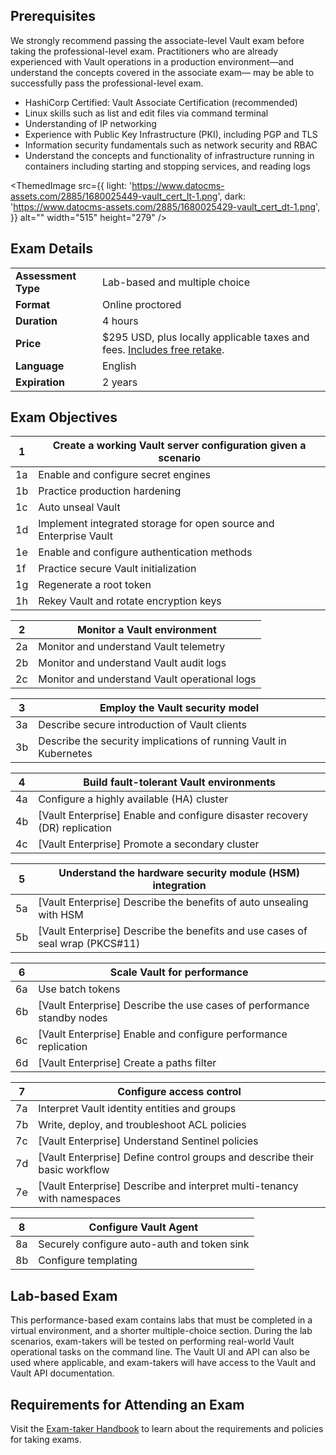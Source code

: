 <!-- Each "## Heading Two" section in this document will be used to populate an FAQ item -->

## Prerequisites

We strongly recommend passing the associate-level Vault exam before taking the professional-level exam. Practitioners who are already experienced with Vault operations in a production environment—and understand the concepts covered in the associate exam— may be able to successfully pass the professional-level exam.

- HashiCorp Certified: Vault Associate Certification (recommended)
- Linux skills such as list and edit files via command terminal
- Understanding of IP networking
- Experience with Public Key Infrastructure (PKI), including PGP and TLS
- Information security fundamentals such as network security and RBAC
- Understand the concepts and functionality of infrastructure running in containers including starting and stopping services, and reading logs

<ThemedImage
	src={{
		light: 'https://www.datocms-assets.com/2885/1680025449-vault_cert_lt-1.png',
		dark: 'https://www.datocms-assets.com/2885/1680025429-vault_cert_dt-1.png',
	}}
	alt=""
	width="515"
	height="279"
/>

## Exam Details

|                     |                                                                                                                                                        |
| ------------------- | ------------------------------------------------------------------------------------------------------------------------------------------------------ |
| **Assessment Type** | Lab-based and multiple choice                                                                                                                          |
| **Format**          | Online proctored                                                                                                                                       |
| **Duration**        | 4 hours                                                                                                                                                |
| **Price**           | $295 USD, plus locally applicable taxes and fees. [Includes free retake](https://hashicorp-certifications.zendesk.com/hc/en-us/articles/360049773991). |
| **Language**        | English                                                                                                                                                |
| **Expiration**      | 2 years                                                                                                                                                |

## Exam Objectives

| 1   | Create a working Vault server configuration given a scenario      |
| --- | ----------------------------------------------------------------- |
| 1a  | Enable and configure secret engines                               |
| 1b  | Practice production hardening                                     |
| 1c  | Auto unseal Vault                                                 |
| 1d  | Implement integrated storage for open source and Enterprise Vault |
| 1e  | Enable and configure authentication methods                       |
| 1f  | Practice secure Vault initialization                              |
| 1g  | Regenerate a root token                                           |
| 1h  | Rekey Vault and rotate encryption keys                            |

| 2   | Monitor a Vault environment                   |
| --- | --------------------------------------------- |
| 2a  | Monitor and understand Vault telemetry        |
| 2b  | Monitor and understand Vault audit logs       |
| 2c  | Monitor and understand Vault operational logs |

| 3   | Employ the Vault security model                                   |
| --- | ----------------------------------------------------------------- |
| 3a  | Describe secure introduction of Vault clients                     |
| 3b  | Describe the security implications of running Vault in Kubernetes |

| 4   | Build fault-tolerant Vault environments                                      |
| --- | ---------------------------------------------------------------------------- |
| 4a  | Configure a highly available (HA) cluster                                    |
| 4b  | \[Vault Enterprise\] Enable and configure disaster recovery (DR) replication |
| 4c  | \[Vault Enterprise\] Promote a secondary cluster                             |

| 5   | Understand the hardware security module (HSM) integration                       |
| --- | ------------------------------------------------------------------------------- |
| 5a  | \[Vault Enterprise\] Describe the benefits of auto unsealing with HSM           |
| 5b  | \[Vault Enterprise\] Describe the benefits and use cases of seal wrap (PKCS#11) |

| 6   | Scale Vault for performance                                              |
| --- | ------------------------------------------------------------------------ |
| 6a  | Use batch tokens                                                         |
| 6b  | \[Vault Enterprise\] Describe the use cases of performance standby nodes |
| 6c  | \[Vault Enterprise\] Enable and configure performance replication        |
| 6d  | \[Vault Enterprise\] Create a paths filter                               |

| 7   | Configure access control                                                     |
| --- | ---------------------------------------------------------------------------- |
| 7a  | Interpret Vault identity entities and groups                                 |
| 7b  | Write, deploy, and troubleshoot ACL policies                                 |
| 7c  | \[Vault Enterprise\] Understand Sentinel policies                            |
| 7d  | \[Vault Enterprise\] Define control groups and describe their basic workflow |
| 7e  | \[Vault Enterprise\] Describe and interpret multi-tenancy with namespaces    |

| 8   | Configure Vault Agent                       |
| --- | ------------------------------------------- |
| 8a  | Securely configure auto-auth and token sink |
| 8b  | Configure templating                        |

## Lab-based Exam

This performance-based exam contains labs that must be completed in a virtual environment, and a shorter multiple-choice section. During the lab scenarios, exam-takers will be tested on performing real-world Vault operational tasks on the command line. The Vault UI and API can also be used where applicable, and exam-takers will have access to the Vault and Vault API documentation.

## Requirements for Attending an Exam

Visit the [Exam-taker Handbook](https://hashicorp-certifications.zendesk.com/hc/en-us/articles/360048211571) to learn about the requirements and policies for taking exams.
